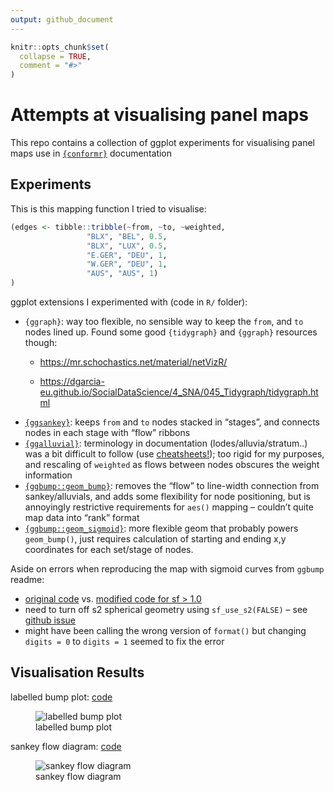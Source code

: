 ```yaml
---
output: github_document
---
```


<!-- README.md is generated from README.Rmd. Please edit that file -->

```r
knitr::opts_chunk$set(
  collapse = TRUE,
  comment = "#>"
)
```

# Attempts at visualising panel maps

This repo contains a collection of ggplot experiments for visualising panel maps use in [`{conformr}`](https://github.com/cynthiahqy/conformr) documentation

<!-- badges: start -->

<!-- badges: end -->

## Experiments

This is this mapping function I tried to visualise:

```r
(edges <- tibble::tribble(~from, ~to, ~weighted,
                 "BLX", "BEL", 0.5,
                 "BLX", "LUX", 0.5,
                 "E.GER", "DEU", 1,
                 "W.GER", "DEU", 1,
                 "AUS", "AUS", 1)
)
```

ggplot extensions I experimented with (code in `R/` folder):

-   `{ggraph}`: way too flexible, no sensible way to keep the `from`, and `to` nodes lined up. Found some good `{tidygraph}` and `{ggraph}` resources though:
    -   <https://mr.schochastics.net/material/netVizR/>

    -   <https://dgarcia-eu.github.io/SocialDataScience/4_SNA/045_Tidygraph/tidygraph.html>
-   [`{ggsankey}`](https://github.com/davidsjoberg/ggsankey): keeps `from` and `to` nodes stacked in "stages", and connects nodes in each stage with "flow" ribbons
-   [`{ggalluvial}`](https://github.com/corybrunson/ggalluvial): terminology in documentation (lodes/alluvia/stratum..) was a bit difficult to follow (use [cheatsheets!](https://jtr13.github.io/cc21fall2/ggalluvial-cheatsheet.html)); too rigid for my purposes, and rescaling of `weighted` as flows between nodes obscures the weight information
-   [`{ggbump::geom_bump}`](https://github.com/davidsjoberg/ggbump#tutorial): removes the "flow" to line-width connection from sankey/alluvials, and adds some flexibility for node positioning, but is annoyingly restrictive requirements for `aes()` mapping -- couldn't quite map data into "rank" format
-   [`{ggbump::geom_sigmoid}`](https://github.com/davidsjoberg/ggbump#sigmoid-curves-examples): more flexible geom that probably powers `geom_bump()`, just requires calculation of starting and ending x,y coordinates for each set/stage of nodes.

Aside on errors when reproducing the map with sigmoid curves from `ggbump` readme:

-   [original code](https://github.com/davidsjoberg/tidytuesday/blob/master/2020w17/2020w17_skript.R) vs. [modified code for sf \> 1.0](R/ggbump-sigmoid-map.R)
-   need to turn off s2 spherical geometry using `sf_use_s2(FALSE)` -- see [github issue](https://github.com/r-spatial/sf/issues/1759)
-   might have been calling the wrong version of `format()` but changing `digits = 0` to `digits = 1` seemed to fix the error

## Visualisation Results

labelled bump plot: [code](R/ggbump-sigmoid-graph-edges.R)

![labelled bump plot](ggbump-sigmoid-graph-edges.jpg)

sankey flow diagram: [code](R/ggsankey.R)

![sankey flow diagram](ggsankey.png)
